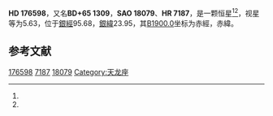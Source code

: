 {{Starbox begin
| name = HD 176598
}}
{{Starbox observe
| epoch = [[J2000.0|J2000.0]]
| constell = {{星座名待查}}<ref name=SIMBAD>{{cite web
 | url=http://simbad.u-strasbg.fr/simbad/sim-id?Ident=HR+7187
 | title =Pulsating variable Star
 | publisher=Centre de Données astronomiques de Strasbourg
 | work=SIMBAD
 | accessdate=2012-07-13}}</ref><ref name=DATA>{{cite web
 | url=http://vizier.u-strasbg.fr/viz-bin/VizieR-5?-out.add=.&-source=5050&-corr=PK=HR&-out.max=9999&HR=7187
 | title=VizieR Detailed Page
 | accessdate=2012-07-13
 | archive-date=2016-03-04
 | archive-url=https://web.archive.org/web/20160304221617/http://vizier.u-strasbg.fr/viz-bin/VizieR-5?-out.add=.&-source=5050&-corr=PK=HR&-out.max=9999&HR=7187
 | dead-url=no
 }}</ref>
| 星官 = 
| ra = {{RA|18|56|25.6}}<ref name=SIMBAD /><ref name=DATA />
| dec = {{DEC|+65|15|29}}<ref name=SIMBAD /><ref name=DATA />
| appmag_v = 5.63<ref name=SIMBAD /><ref name=DATA />
}}
{{Starbox character
| class = G8III<ref name=SIMBAD /><ref name=DATA />
| b-v = 0.95<ref name=SIMBAD /><ref name=DATA />
| u-b = 0.69<ref name=SIMBAD /><ref name=DATA />
| r-i = <ref name=SIMBAD /><ref name=DATA />
| variable = 
}}
{{Starbox astrometry
| radial_v = 0.69
| prop_mo_ra = -5
| parallax = -0.002
| p_error = 
}}
{{Starbox catalog
| names =BD+65 1309，[[SAO星表|SAO]] 18079，[[HD星表|HD]] 176598，[[HR星表|HR]] 7187}}
{{Starbox reference |Simbad=HR+7187}}
{{Starbox end}}

'''HD 176598'''，又名'''BD+65 1309'''，'''SAO 18079'''、'''HR 7187'''，是一颗恒星<ref name=SIMBAD /><ref name=DATA />，视星等为5.63，位于[[銀道座標系|銀經]]95.68，[[銀道座標系|銀緯]]23.95，其[[B1900.0|B1900.0]]坐标为赤經{{RA|18|55|59}}，赤緯{{DEC|+65|23.95|25}}。

== 参考文献 ==
{{reflist}}

{{star-stub}}

[[Category:HD和HDE天體|176598]]
[[Category:HR天體|7187]]
[[Category:SAO天體|18079]]
[[Category:天龙座|Category:天龙座]]